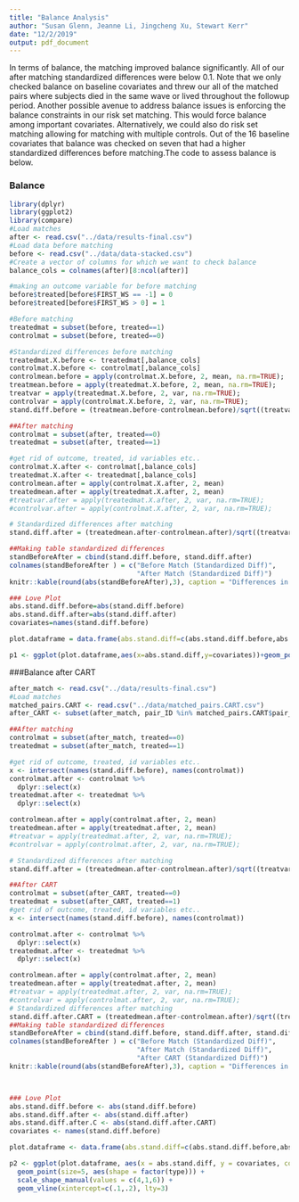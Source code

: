 ```yaml
---
title: "Balance Analysis"
author: "Susan Glenn, Jeanne Li, Jingcheng Xu, Stewart Kerr"
date: "12/2/2019"
output: pdf_document
---
```


In terms of balance, the matching improved balance significantly. All of our after matching standardized differences were below 0.1. Note that we only checked balance on baseline covariates and threw our all of the matched pairs where subjects died in the same wave or lived throughout the followup period. Another possible avenue to address balance issues is enforcing the balance constraints in our risk set matching. This would force balance among important covariates. Alternatively, we could also do risk set matching allowing for matching with multiple controls. Out of the 16 baseline covariates that balance was checked on seven that had a higher standardized differences before matching.The code to assess balance is below.

### Balance
```r
library(dplyr)
library(ggplot2)
library(compare)
#Load matches
after <- read.csv("../data/results-final.csv")
#Load data before matching
before <- read.csv("../data/data-stacked.csv")
#Create a vector of columns for which we want to check balance
balance_cols = colnames(after)[8:ncol(after)]

#making an outcome variable for before matching
before$treated[before$FIRST_WS == -1] = 0
before$treated[before$FIRST_WS > 0] = 1

#Before matching
treatedmat = subset(before, treated==1)
controlmat = subset(before, treated==0)

#Standardized differences before matching
treatedmat.X.before <- treatedmat[,balance_cols]
controlmat.X.before <- controlmat[,balance_cols]
controlmean.before = apply(controlmat.X.before, 2, mean, na.rm=TRUE);
treatmean.before = apply(treatedmat.X.before, 2, mean, na.rm=TRUE);
treatvar = apply(treatedmat.X.before, 2, var, na.rm=TRUE);
controlvar = apply(controlmat.X.before, 2, var, na.rm=TRUE);
stand.diff.before = (treatmean.before-controlmean.before)/sqrt((treatvar+controlvar)/2)

##After matching
controlmat = subset(after, treated==0)
treatedmat = subset(after, treated==1)

#get rid of outcome, treated, id variables etc..
controlmat.X.after <- controlmat[,balance_cols]
treatedmat.X.after <- treatedmat[,balance_cols]
controlmean.after = apply(controlmat.X.after, 2, mean)
treatedmean.after = apply(treatedmat.X.after, 2, mean)
#treatvar.after = apply(treatedmat.X.after, 2, var, na.rm=TRUE);
#controlvar.after = apply(controlmat.X.after, 2, var, na.rm=TRUE);

# Standardized differences after matching
stand.diff.after = (treatedmean.after-controlmean.after)/sqrt((treatvar+controlvar)/2);

##Making table standardized differences
standBeforeAfter = cbind(stand.diff.before, stand.diff.after)
colnames(standBeforeAfter ) = c("Before Match (Standardized Diff)",
                                "After Match (Standardized Diff)")
knitr::kable(round(abs(standBeforeAfter),3), caption = "Differences in Covariates (Before and After)") 

### Love Plot
abs.stand.diff.before=abs(stand.diff.before)
abs.stand.diff.after=abs(stand.diff.after)
covariates=names(stand.diff.before)

plot.dataframe = data.frame(abs.stand.diff=c(abs.stand.diff.before,abs.stand.diff.after), covariates=rep(covariates,2), type=c(rep("Before",length(covariates)), rep("After",length(covariates))))

p1 <- ggplot(plot.dataframe,aes(x=abs.stand.diff,y=covariates))+geom_point(size=5,aes(shape=factor(type)))+scale_shape_manual(values=c(4,1))+geom_vline(xintercept=c(.1,.2),lty=2)
```


###Balance after CART
```r
after_match <- read.csv("../data/results-final.csv")
#Load matches
matched_pairs.CART <- read.csv("../data/matched_pairs.CART.csv")
after_CART <- subset(after_match, pair_ID %in% matched_pairs.CART$pair_ID)

##After matching
controlmat = subset(after_match, treated==0)
treatedmat = subset(after_match, treated==1)

#get rid of outcome, treated, id variables etc..
x <- intersect(names(stand.diff.before), names(controlmat))
controlmat.after <- controlmat %>%
  dplyr::select(x)
treatedmat.after <- treatedmat %>%
  dplyr::select(x)

controlmean.after = apply(controlmat.after, 2, mean)
treatedmean.after = apply(treatedmat.after, 2, mean)
#treatvar = apply(treatedmat.after, 2, var, na.rm=TRUE);
#controlvar = apply(controlmat.after, 2, var, na.rm=TRUE);

# Standardized differences after matching
stand.diff.after = (treatedmean.after-controlmean.after)/sqrt((treatvar+controlvar)/2);

##After CART
controlmat = subset(after_CART, treated==0)
treatedmat = subset(after_CART, treated==1)
#get rid of outcome, treated, id variables etc..
x <- intersect(names(stand.diff.before), names(controlmat))

controlmat.after <- controlmat %>%
  dplyr::select(x)
treatedmat.after <- treatedmat %>%
  dplyr::select(x)

controlmean.after = apply(controlmat.after, 2, mean)
treatedmean.after = apply(treatedmat.after, 2, mean)
#treatvar = apply(treatedmat.after, 2, var, na.rm=TRUE);
#controlvar = apply(controlmat.after, 2, var, na.rm=TRUE);
# Standardized differences after matching
stand.diff.after.CART = (treatedmean.after-controlmean.after)/sqrt((treatvar+controlvar)/2);
##Making table standardized differences
standBeforeAfter = cbind(stand.diff.before, stand.diff.after, stand.diff.after.CART)
colnames(standBeforeAfter ) = c("Before Match (Standardized Diff)",
                                "After Match (Standardized Diff)",
                                "After CART (Standardized Diff)")
knitr::kable(round(abs(standBeforeAfter),3), caption = "Differences in Covariates (Before and After)") 



### Love Plot
abs.stand.diff.before <- abs(stand.diff.before)
abs.stand.diff.after <- abs(stand.diff.after)
abs.stand.diff.after.C <- abs(stand.diff.after.CART)
covariates <- names(stand.diff.before)

plot.dataframe <- data.frame(abs.stand.diff=c(abs.stand.diff.before,abs.stand.diff.after,abs.stand.diff.after.C), covariates=rep(covariates,3), type = c(rep("Before",length(covariates)), rep("After Matching",length(covariates)), rep("After CART",length(covariates))))

p2 <- ggplot(plot.dataframe, aes(x = abs.stand.diff, y = covariates, color=type)) + 
  geom_point(size=5, aes(shape = factor(type))) +
  scale_shape_manual(values = c(4,1,6)) + 
  geom_vline(xintercept=c(.1,.2), lty=3)
```